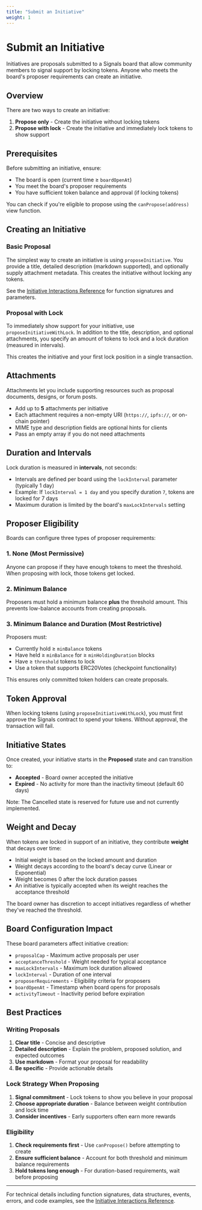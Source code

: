 ```yaml
---
title: "Submit an Initiative"
weight: 1
---
```


# Submit an Initiative

Initiatives are proposals submitted to a Signals board that allow community members to signal support by locking tokens. Anyone who meets the board's proposer requirements can create an initiative.

## Overview

There are two ways to create an initiative:

1. **Propose only** - Create the initiative without locking tokens
2. **Propose with lock** - Create the initiative and immediately lock tokens to show support

## Prerequisites

Before submitting an initiative, ensure:

- The board is open (current time ≥ `boardOpenAt`)
- You meet the board's proposer requirements
- You have sufficient token balance and approval (if locking tokens)

You can check if you're eligible to propose using the `canPropose(address)` view function.

## Creating an Initiative

### Basic Proposal

The simplest way to create an initiative is using `proposeInitiative`. You provide a title, detailed description (markdown supported), and optionally supply attachment metadata. This creates the initiative without locking any tokens.

See the [Initiative Interactions Reference](/reference/initiative-interactions#proposing-initiatives) for function signatures and parameters.

### Proposal with Lock

To immediately show support for your initiative, use `proposeInitiativeWithLock`. In addition to the title, description, and optional attachments, you specify an amount of tokens to lock and a lock duration (measured in intervals).

This creates the initiative and your first lock position in a single transaction.

## Attachments

Attachments let you include supporting resources such as proposal documents, designs, or forum posts.

- Add up to **5** attachments per initiative
- Each attachment requires a non-empty URI (`https://`, `ipfs://`, or on-chain pointer)
- MIME type and description fields are optional hints for clients
- Pass an empty array if you do not need attachments

## Duration and Intervals

Lock duration is measured in **intervals**, not seconds:
- Intervals are defined per board using the `lockInterval` parameter (typically 1 day)
- Example: If `lockInterval = 1 day` and you specify duration `7`, tokens are locked for 7 days
- Maximum duration is limited by the board's `maxLockIntervals` setting

## Proposer Eligibility

Boards can configure three types of proposer requirements:

### 1. None (Most Permissive)

Anyone can propose if they have enough tokens to meet the threshold. When proposing with lock, those tokens get locked.

### 2. Minimum Balance

Proposers must hold a minimum balance **plus** the threshold amount. This prevents low-balance accounts from creating proposals.

### 3. Minimum Balance and Duration (Most Restrictive)

Proposers must:
- Currently hold ≥ `minBalance` tokens
- Have held ≥ `minBalance` for ≥ `minHoldingDuration` blocks
- Have ≥ `threshold` tokens to lock
- Use a token that supports ERC20Votes (checkpoint functionality)

This ensures only committed token holders can create proposals.

## Token Approval

When locking tokens (using `proposeInitiativeWithLock`), you must first approve the Signals contract to spend your tokens. Without approval, the transaction will fail.

## Initiative States

Once created, your initiative starts in the **Proposed** state and can transition to:

- **Accepted** - Board owner accepted the initiative
- **Expired** - No activity for more than the inactivity timeout (default 60 days)

Note: The Cancelled state is reserved for future use and not currently implemented.

## Weight and Decay

When tokens are locked in support of an initiative, they contribute **weight** that decays over time:

- Initial weight is based on the locked amount and duration
- Weight decays according to the board's decay curve (Linear or Exponential)
- Weight becomes 0 after the lock duration passes
- An initiative is typically accepted when its weight reaches the acceptance threshold

The board owner has discretion to accept initiatives regardless of whether they've reached the threshold.

## Board Configuration Impact

These board parameters affect initiative creation:

- `proposalCap` - Maximum active proposals per user
- `acceptanceThreshold` - Weight needed for typical acceptance
- `maxLockIntervals` - Maximum lock duration allowed
- `lockInterval` - Duration of one interval
- `proposerRequirements` - Eligibility criteria for proposers
- `boardOpenAt` - Timestamp when board opens for proposals
- `activityTimeout` - Inactivity period before expiration

## Best Practices

### Writing Proposals

1. **Clear title** - Concise and descriptive
2. **Detailed description** - Explain the problem, proposed solution, and expected outcomes
3. **Use markdown** - Format your proposal for readability
4. **Be specific** - Provide actionable details

### Lock Strategy When Proposing

1. **Signal commitment** - Lock tokens to show you believe in your proposal
2. **Choose appropriate duration** - Balance between weight contribution and lock time
3. **Consider incentives** - Early supporters often earn more rewards

### Eligibility

1. **Check requirements first** - Use `canPropose()` before attempting to create
2. **Ensure sufficient balance** - Account for both threshold and minimum balance requirements
3. **Hold tokens long enough** - For duration-based requirements, wait before proposing

---

For technical details including function signatures, data structures, events, errors, and code examples, see the [Initiative Interactions Reference](/reference/initiative-interactions#proposing-initiatives).

